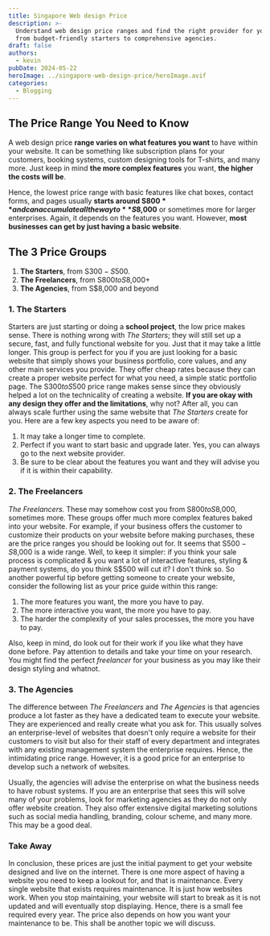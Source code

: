 ```yaml
---
title: Singapore Web design Price
description: >-
  Understand web design price ranges and find the right provider for your needs,
  from budget-friendly starters to comprehensive agencies.
draft: false
authors:
  - kevin
pubDate: 2024-05-22
heroImage: ../singapore-web-design-price/heroImage.avif
categories:
  - Blogging
---
```

## The Price Range You Need to Know

A web design price **range varies on what features you want** to have within your website. It can be something like subscription plans for your customers, booking systems, custom designing tools for T-shirts, and many more. Just keep in mind **the more complex features** you want, **the higher the costs will be**.

Hence, the lowest price range with basic features like chat boxes, contact forms, and pages usually **starts around S$800** and can accumulate all the way to **S$8,000** or sometimes more for larger enterprises. Again, it depends on the features you want. However, **most businesses can get by just having a basic website**.

## The 3 Price Groups

1. **The Starters**, from S$300 - S$500.
2. **The Freelancers**, from S$800 to S$8,000+
3. **The Agencies**, from S$8,000 and beyond

### 1. The Starters

Starters are just starting or doing a **school project**, the low price makes sense. There is nothing wrong with *The Starters*; they will still set up a secure, fast, and fully functional website for you. Just that it may take a little longer. This group is perfect for you if you are just looking for a basic website that simply shows your business portfolio, core values, and any other main services you provide. They offer cheap rates because they can create a proper website perfect for what you need, a simple static portfolio page. The S$300 to S$500 price range makes sense since they obviously helped a lot on the technicality of creating a website. **If you are okay with any design they offer and the limitations**, why not? After all, you can always scale further using the same website that *The Starters* create for you. Here are a few key aspects you need to be aware of:

1. It may take a longer time to complete.
2. Perfect if you want to start basic and upgrade later. Yes, you can always go to the next website provider.
3. Be sure to be clear about the features you want and they will advise you if it is within their capability.

### 2. The Freelancers

*The Freelancers.* These may somehow cost you from S$800 to S$8,000, sometimes more. These groups offer much more complex features baked into your website. For example, if your business offers the customer to customize their products on your website before making purchases, these are the price ranges you should be looking out for. It seems that S$500 - S$8,000 is a wide range. Well, to keep it simpler: if you think your sale process is complicated & you want a lot of interactive features, styling & payment systems, do you think S$500 will cut it? I don't think so. So another powerful tip before getting someone to create your website, consider the following list as your price guide within this range:

1. The more features you want, the more you have to pay.
2. The more interactive you want, the more you have to pay.
3. The harder the complexity of your sales processes, the more you have to pay.

Also, keep in mind, do look out for their work if you like what they have done before. Pay attention to details and take your time on your research. You might find the perfect *freelancer* for your business as you may like their design styling and whatnot.

### 3. The Agencies

The difference between *The Freelancers* and *The Agencies* is that agencies produce a lot faster as they have a dedicated team to execute your website. They are experienced and really create what you ask for. This usually solves an enterprise-level of websites that doesn't only require a website for their customers to visit but also for their staff of every department and integrates with any existing management system the enterprise requires. Hence, the intimidating price range. However, it is a good price for an enterprise to develop such a network of websites.

Usually, the agencies will advise the enterprise on what the business needs to have robust systems. If you are an enterprise that sees this will solve many of your problems, look for marketing agencies as they do not only offer website creation. They also offer extensive digital marketing solutions such as social media handling, branding, colour scheme, and many more. This may be a good deal.

### Take Away

In conclusion, these prices are just the initial payment to get your website designed and live on the internet. There is one more aspect of having a website you need to keep a lookout for, and that is maintenance. Every single website that exists requires maintenance. It is just how websites work. When you stop maintaining, your website will start to break as it is not updated and will eventually stop displaying. Hence, there is a small fee required every year. The price also depends on how you want your maintenance to be. This shall be another topic we will discuss.

